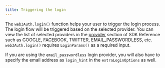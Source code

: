 ```yaml
---
title: Triggering the login
---
```


The `web3Auth.login()` function helps your user to trigger the login process. The login flow will be triggered based on the selected provider. You can
view the list of selected providers in the [provider](https://web3auth.io/docs/sdk/unity/usage#provider) section of SDK Reference such as GOOGLE,
FACEBOOK, TWITTER, EMAIL_PASSWORDLESS, etc. `web3Auth.login()` requires `LoginParams()` as a required input.

If you are using the `email_passwordless` login provider, you will also have to specify the email address as `login_hint` in the `extraLoginOptions`
as well.

